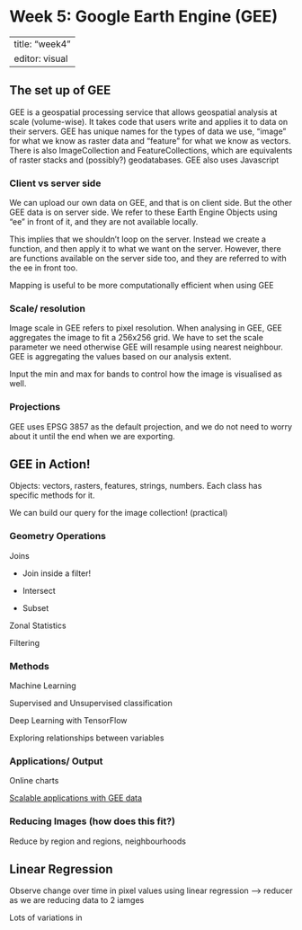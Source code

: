 # Week 5: Google Earth Engine (GEE)

---
title: "week4"
editor: visual
---

## The set up of GEE

GEE is a geospatial processing service that allows geospatial analysis at scale (volume-wise). It takes code that users write and applies it to data on their servers. GEE has unique names for the types of data we use, "image" for what we know as raster data and "feature" for what we know as vectors. There is also ImageCollection and FeatureCollections, which are equivalents of raster stacks and (possibly?) geodatabases. GEE also uses Javascript

### Client vs server side

We can upload our own data on GEE, and that is on client side. But the other GEE data is on server side. We refer to these Earth Engine Objects using "ee" in front of it, and they are not available locally.

This implies that we shouldn't loop on the server. Instead we create a function, and then apply it to what we want on the server. However, there are functions available on the server side too, and they are referred to with the ee in front too.

Mapping is useful to be more computationally efficient when using GEE

### Scale/ resolution

Image scale in GEE refers to pixel resolution. When analysing in GEE, GEE aggregates the image to fit a 256x256 grid. We have to set the scale parameter we need otherwise GEE will resample using nearest neighbour. GEE is aggregating the values based on our analysis extent.

Input the min and max for bands to control how the image is visualised as well.

### Projections

GEE uses EPSG 3857 as the default projection, and we do not need to worry about it until the end when we are exporting.

## GEE in Action!

Objects: vectors, rasters, features, strings, numbers. Each class has specific methods for it.

We can build our query for the image collection! (practical)

### Geometry Operations

Joins

-   Join inside a filter!

-   Intersect

-   Subset

Zonal Statistics

Filtering

### Methods

Machine Learning

Supervised and Unsupervised classification

Deep Learning with TensorFlow

Exploring relationships between variables

### Applications/ Output

Online charts

[Scalable applications with GEE data](https://github.com/philippgaertner/awesome-earth-engine-apps)

### Reducing Images (how does this fit?)

Reduce by region and regions, neighbourhoods

## Linear Regression

Observe change over time in pixel values using linear regression --\> reducer as we are reducing data to 2 iamges

Lots of variations in
